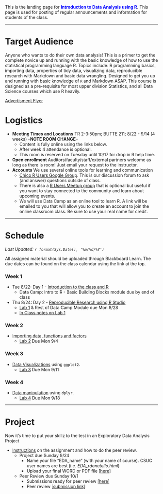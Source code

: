 
<br><br>

This is the landing page for <span style="color:blue">**Introduction to Data Analysis using R**</span>. This page is used for posting of regular announcements and information for students of the class. 

----

# Target Audience
Anyone who wants to do their own data analysis! This is a primer to get the complete novice up and running with the basic knowledge of how to use the statistical programming language R. Topics include: R programming basics, importing data, properties of tidy data, visualizing data, reproducible research with Markdown and basic data wrangling. Designed to get you up and running with basic knowledge of `R` and Markdown ASAP. This course is designed as a pre-requisite for most upper division Statistics, and all Data Science courses which use R heavily.

[Advertisment Flyer](Ad_flyer_S18.pdf)

# Logistics

* **Meeting Times and Locations** TR 2-3:50pm; BUTTE 211;  8/22 - 9/14 (4 weeks) **--NOTE ROOM CHANGE--**
    - Content is fully online using the links below.  
    - After week 4 attendance is optional. 
    - This room is reserved on Tuesday until 10/17 for drop in R help time. 
* **Open enrollment** Auditors/faculty/staff/external partners welcome as long as there is room! Just email your request to the instructor. 
* **Accounts** We use several online tools for learning and communication
    - [Chico R Users Google Group](https://groups.google.com/forum/#!forum/chico-rug). This is our discussion forum to ask (and answer) questions outside of class. 
    - There is also a [R Users Meetup group](https://www.meetup.com/Chico-R-Users-Group/) that is optional but useful if you want to stay connected to the community and learn about upcoming events. 
    - We will use Data Camp as an online tool to learn R. A link will be emailed to you that will allow you to create an account to join the online classroom class. Be sure to use your real name for credit.  

--------------------------------

# Schedule

_Last Updated: `r format(Sys.Date(), '%m/%d/%Y')` _

All assigned material should be uploaded through Blackboard Learn. The due dates can be found on the class calendar using the link at the top. 

### Week 1
* Tue 8/22: Day 1 - [Introduction to the class and R](materials/day1-intro.html)
    - Data Camp: Intro to R - Basic Building Blocks module due by end of class
* Thu 8/24: Day 2 - [Reproducible Research using R Studio](materials/day2-rstudio.html)
    - [Lab 1](materials/lab1.Rmd) & Rest of Data Camp Module due Mon 8/28
    - [In Class notes on Lab 1](materials/lab1_inclass.html)
  
### Week 2
* [Importing data, functions and factors](materials/day3-import-and-factors.html)
    - [Lab 2](materials/lab2.Rmd) Due Mon 9/4
    
### Week 3
* [Data Visualizations](materials/day56-data-viz.html) using `ggplot2`.
    - [Lab 3](materials/lab3.Rmd) Due Mon 9/11

### Week 4
* [Data manipulation](materials/day78-data-manipulation.html) using `dplyr`.
    - [Lab 4](materials/lab4.Rmd) Due Mon 9/18

----

# Project

Now it's time to put your skillz to the test in an Exploratory Data Analysis Project

* [Instructions](EDA/EDA_instructions.html) on the assignment and how to do the peer review. 
    - Project due Sunday 9/24
        - Name your file "EDA_name" (with your name of course). CSUC user names are best (i.e. _EDA_rdonatello.html_)
        - Upload your final WORD or PDF file [[here]](https://www.dropbox.com/request/S3KxRFTY7ZcHhZSRHaYT)
    - Peer Review due Sunday 10/1
        - Submissions ready for peer review [[here]](https://norcalbiostat.github.io/peer_review/math130_eda.html)
        - Peer review [[submission link]](https://goo.gl/forms/7I4zsYpSsiZpgKyH3)
    



